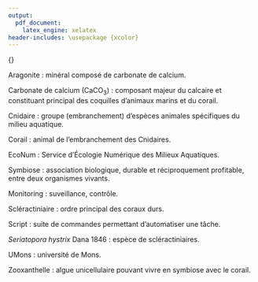```yaml
---
output: 
  pdf_document:
    latex_engine: xelatex
header-includes: \usepackage {xcolor}
---
```


\textcolor{white}{.}


\Huge 
{\bf Lexique}
\vspace{1 cm}


\normalsize
Aragonite : minéral composé de carbonate de calcium.

Carbonate de calcium (CaCO~3~) : composant majeur du calcaire et constituant principal des coquilles d'animaux marins et du corail.

Cnidaire : groupe (embranchement) d'espèces animales spécifiques du milieu aquatique.

Corail : animal de l'embranchement des Cnidaires.

EcoNum : Service d'Écologie Numérique des Milieux Aquatiques.

Symbiose : association biologique, durable et réciproquement profitable, entre deux organismes vivants.

Monitoring : suveillance, contrôle.

Scléractiniaire : ordre principal des coraux durs.

Script : suite de commandes permettant d'automatiser une tâche.

*Seriatopora hystrix* Dana 1846 : espèce de scléractiniaires.

UMons : université de Mons.

Zooxanthelle : algue unicellulaire pouvant vivre en symbiose avec le corail.


\null
\newpage
